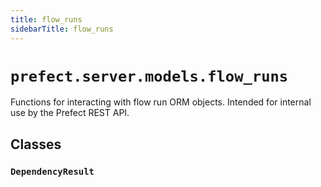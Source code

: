 ```yaml
---
title: flow_runs
sidebarTitle: flow_runs
---
```


# `prefect.server.models.flow_runs`



Functions for interacting with flow run ORM objects.
Intended for internal use by the Prefect REST API.


## Classes

### `DependencyResult`
